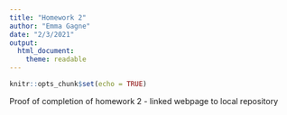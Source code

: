 ```yaml
---
title: "Homework 2"
author: "Emma Gagne"
date: "2/3/2021"
output: 
  html_document:
    theme: readable
---
```


```r
knitr::opts_chunk$set(echo = TRUE)
```
Proof of completion of homework 2 - linked webpage to local repository
